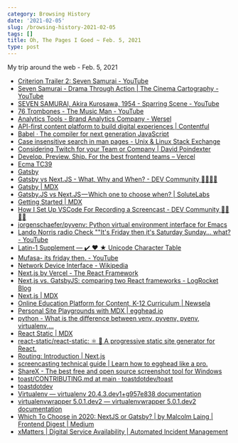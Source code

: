 ```yaml
---
category: Browsing History
date: '2021-02-05'
slug: /browsing-history-2021-02-05
tags: []
title: Oh, The Pages I Goed ~ Feb. 5, 2021
type: post
---
```



My trip around the web - Feb. 5, 2021

- [Criterion Trailer 2: Seven Samurai - YouTube](https://www.youtube.com/watch?v=zNqQXC8Tv8U)
- [Seven Samurai - Drama Through Action | The Cinema Cartography - YouTube](https://www.youtube.com/watch?v=jZSRxp-dJ-Q)
- [SEVEN SAMURAI, Akira Kurosawa, 1954 - Sparring Scene - YouTube](https://www.youtube.com/watch?v=GF5U83UIX1o)
- [76 Trombones - The Music Man - YouTube](https://www.youtube.com/watch?v=eBQWsBiM5YY)
- [Analytics Tools - Brand Analytics Company - Wersel](https://wersel.io/)
- [API-first content platform to build digital experiences | Contentful](https://www.contentful.com/)
- [Babel · The compiler for next generation JavaScript](https://babeljs.io/repl#?browsers=defaults%2C%20not%20ie%2011%2C%20not%20ie_mob%2011&build=&builtIns=false&spec=false&loose=false&code_lz=Q&debug=false&forceAllTransforms=false&shippedProposals=false&circleciRepo=&evaluate=false&fileSize=false&timeTravel=false&sourceType=module&lineWrap=false&presets=env%2Creact%2Cstage-2&prettier=false&targets=&version=7.12.14&externalPlugins=)
- [Case insensitive search in man pages - Unix & Linux Stack Exchange](https://unix.stackexchange.com/questions/101295/case-insensitive-search-in-man-pages)
- [Considering Twitch for your Team or Company | David Poindexter](https://www.dpoindexter.com/notes/twitch-for-companies/)
- [Develop. Preview. Ship. For the best frontend teams – Vercel](https://vercel.com/)
- [Ecma TC39](https://github.com/tc39)
- [Gatsby](https://www.gatsbyjs.com/)
- [Gatsby vs Next.JS - What, Why and When? - DEV Community 👩‍💻👨‍💻](https://dev.to/jameesy/gatsby-vs-next-js-what-why-and-when-4al5)
- [Gatsby | MDX](https://mdxjs.com/getting-started/gatsby)
- [Gatsby.JS vs Next.JS — Which one to choose when? | SoluteLabs](https://www.solutelabs.com/blog/gatsby-js-vs-next-js-which-one-to-choose-when)
- [Getting Started | MDX](https://mdxjs.com/getting-started/#getting-started)
- [How I Set Up VSCode For Recording a Screencast - DEV Community 👩‍💻👨‍💻](https://dev.to/5t3ph/how-i-set-up-vscode-for-recording-a-screencast-be7)
- [jorgenschaefer/pyvenv: Python virtual environment interface for Emacs](https://github.com/jorgenschaefer/pyvenv)
- [Lando Norris radio Check ""It's Friday then it's Saturday Sunday... what? - YouTube](https://www.youtube.com/watch?v=Acgh9apBRRo&feature=youtu.be)
- [Latin-1 Supplement — ✔️ ❤️ ★ Unicode Character Table](https://unicode-table.com/en/#00F7)
- [Mufasa- its friday then. - YouTube](https://www.youtube.com/watch?v=1AnG04qnLqI&feature=youtu.be)
- [Network Device Interface - Wikipedia](https://en.wikipedia.org/wiki/Network_Device_Interface)
- [Next.js by Vercel - The React Framework](https://nextjs.org/)
- [Next.js vs. GatsbyJS: comparing two React frameworks - LogRocket Blog](https://blog.logrocket.com/next-js-vs-gatsbyjs-a-developers-perspective/)
- [Next.js | MDX](https://mdxjs.com/getting-started/next)
- [Online Education Platform for Content, K-12 Curriculum | Newsela](https://newsela.com/)
- [Personal Site Playgrounds with MDX | egghead.io](https://egghead.io/lessons/mdx-personal-site-playgrounds-with-mdx)
- [python - What is the difference between venv, pyvenv, pyenv, virtualenv,...](https://stackoverflow.com/questions/41573587/what-is-the-difference-between-venv-pyvenv-pyenv-virtualenv-virtualenvwrappe)
- [React Static | MDX](https://mdxjs.com/getting-started/react-static)
- [react-static/react-static: ⚛️ 🚀 A progressive static site generator for React.](https://github.com/react-static/react-static/tree/master/)
- [Routing: Introduction | Next.js](https://nextjs.org/docs/routing/introduction)
- [screencasting technical guide | Learn how to egghead like a pro.](https://howtoegghead.com/instructor/screencasting/)
- [ShareX - The best free and open source screenshot tool for Windows](https://getsharex.com/)
- [toast/CONTRIBUTING.md at main · toastdotdev/toast](https://github.com/toastdotdev/toast/blob/main/CONTRIBUTING.md)
- [toastdotdev](https://github.com/toastdotdev)
- [Virtualenv — virtualenv 20.4.3.dev1+g957e838 documentation](https://virtualenv.pypa.io/en/latest/)
- [virtualenvwrapper 5.0.1.dev2 — virtualenvwrapper 5.0.1.dev2 documentation](https://virtualenvwrapper.readthedocs.io/en/latest/)
- [Which To Choose in 2020: NextJS or Gatsby? | by Malcolm Laing | Frontend Digest | Medium](https://medium.com/frontend-digest/which-to-choose-in-2020-nextjs-vs-gatsby-1aa7ca279d8a)
- [xMatters | Digital Service Availability | Automated Incident Management](https://www.xmatters.com/)